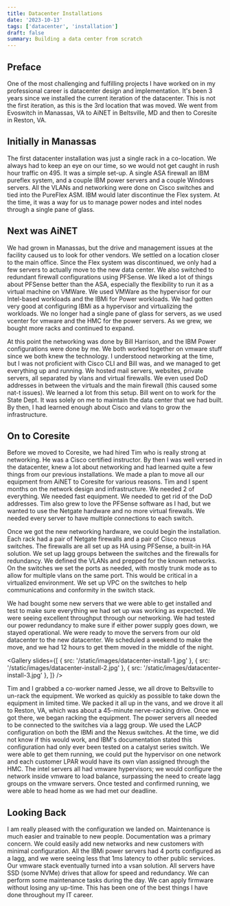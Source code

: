 ```yaml
---
title: Datacenter Installations
date: '2023-10-13'
tags: ['datacenter', 'installation']
draft: false
summary: Building a data center from scratch
---
```


## Preface

One of the most challenging and fulfilling projects I have worked on in my professional career is datacenter design
and implementation. It's been 3 years since we installed the current iteration of the datacenter. This is not the
first iteration, as this is the 3rd location that was moved. We went from Evoswitch in Manassas, VA to AiNET in
Beltsville, MD and then to Coresite in Reston, VA.

## Initially in Manassas

The first datacenter installation was just a single rack in a co-location. We always had to keep an eye on our time,
so we would not get caught in rush hour traffic on 495. It was a simple set-up. A single ASA firewall an IBM
pureflex system, and a couple IBM power servers and a couple Windows servers. All the VLANs and networking were
done on Cisco switches and tied into the PureFlex ASM. IBM would later discontinue the Flex system. At the time, it
was a way for us to manage power nodes and intel nodes through a single pane of glass.

## Next was AiNET

We had grown in Manassas, but the drive and management issues at the facility caused us to look for other vendors. We
settled on a location closer to the main office. Since the Flex system was discontinued, we only had a few servers to
actually move to the new data center. We also switched to redundant firewall configurations using PFSense. We liked
a lot of things about PFSense better than the ASA, especially the flexibility to run it as a virtual machine on
VMWare. We used VMWare as the hypervisor for our Intel-based workloads and the IBMi for Power workloads. We had
gotten very good at configuring IBMi as a hypervisor and virtualizing the workloads. We no longer had a single pane
of glass for servers, as we used vcenter for vmware and the HMC for the power servers. As we grew, we bought more
racks and continued to expand.

At this point the networking was done by Bill Harrison, and the IBM Power configurations were done by me. We both
worked together on vmware stuff since we both knew the technology. I understood networking at the time, but I was not
proficient with Cisco CLI and Bill was, and we managed to get everything up and running. We hosted mail servers,
websites, private servers, all separated by vlans and virtual firewalls. We even used DoD addresses in between the
virtuals and the main firewall (this caused some nat-t issues). We learned a lot from this setup. Bill went on to
work for the State Dept. It was solely on me to maintain the data center that we had built. By then, I had learned
enough about Cisco and vlans to grow the infrastructure.

## On to Coresite

Before we moved to Coresite, we had hired Tim who is really strong at networking. He was a Cisco certified
instructor. By then I was well versed in the datacenter, knew a lot about networking and had learned quite a few
things from our previous installations. We made a plan to move all our equipment from AiNET to Coresite for various
reasons. Tim and I spent months on the network design and infrastructure. We needed 2 of everything. We needed fast
equipment. We needed to get rid of the DoD addresses. Tim also grew to love the PFSense software as I had, but we
wanted to use the Netgate hardware and no more virtual firewalls. We needed every server to have multiple
connections to each switch.

Once we got the new networking hardware, we could begin the installation. Each rack had a pair of Netgate firewalls
and a pair of Cisco nexus switches. The firewalls are all set up as HA using PFSense, a built-in HA solution. We set up
lagg groups between the switches and the firewalls for redundancy. We defined the VLANs and prepped for the known
networks. On the switches we set the ports as needed, with mostly trunk mode as to allow for multiple vlans on the
same port. This would be critical in a virtualized environment. We set up VPC on the switches to help
communications and conformity in the switch stack.

We had bought some new servers that we were able to get installed and test to make sure everything we had set up was
working as expected. We were seeing excellent throughput through our networking. We had tested our power redundancy
to make sure if either power supply goes down, we stayed operational. We were ready to move the servers from our old
datacenter to the new datacenter. We scheduled a weekend to make the move, and we had 12 hours to get them moved in
the middle of the night.

<Gallery
  slides={[
    { src: '/static/images/datacenter-install-1.jpg' },
    { src: '/static/images/datacenter-install-2.jpg' },
    { src: '/static/images/datacenter-install-3.jpg' },
  ]}
/>

Tim and I grabbed a co-worker named Jesse, we all drove to Beltsville to un-rack the equipment. We worked as
quickly as possible to take down the equipment in limited time. We packed it all up in the vans, and we drove it all
to Reston, VA, which was about a 45-minute nerve-racking drive. Once we got there, we began racking the equipment.
The power servers all needed to be connected to the switches via a lagg group. We used the LACP configuration on
both the IBMi and the Nexus switches. At the time, we did not know if this would work, and IBM's documentation
stated this configuration had only ever been tested on a catalyst series switch. We were able to get them running,
we could put the hypervisor on one network and each customer LPAR would have its own vlan assigned through the HMC.
The intel servers all had vmware hypervisors; we would configure the network inside vmware to load balance,
surpassing the need to create lagg groups on the vmware servers. Once tested and confirmed running, we were able to
head home as we had met our deadline.

## Looking Back

I am really pleased with the configuration we landed on. Maintenance is much easier and trainable to new people.
Documentation was a primary concern. We could easily add new networks and new customers with minimal configuration.
All the IBMi power servers had 4 ports configured as a lagg, and we were seeing less that 1ms latency to other public
services. Our vmware stack eventually turned into a vsan solution. All servers have SSD (some NVMe) drives that
allow for speed and redundancy. We can perform some maintenance tasks during the day. We can apply firmware
without losing any up-time. This has been one of the best things I have done throughout my IT career.
